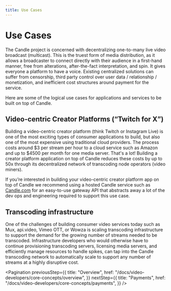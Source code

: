```yaml
---
title: Use Cases
---
```


# Use Cases

The Candle project is concerned with decentralizing one-to-many live video
broadcast (multicast). This is the truest form of media distribution, as it
allows a broadcaster to connect directly with their audience in a first-hand
manner, free from alterations, after-the-fact interpretation, and spin. It gives
everyone a platform to have a voice. Existing centralized solutions can suffer
from censorship, third party control over user data / relationship /
monetization, and inefficient cost structures around payment for the service.

Here are some of the logical use cases for applications and services to be built
on top of Candle.

## Video-centric Creator Platforms (“Twitch for X”)

Building a video-centric creator platform (think Twitch or Instagram Live) is
one of the most exciting types of consumer applications to build, but also one
of the most expensive using traditional cloud providers. The process costs
around $3 per stream per hour to a cloud service such as Amazon and up to $4500
per month for one media server. That's a lot! Building a creator platform
application on top of Candle reduces these costs by up to 50x through its
decentralized network of transcoding node operators (video miners).

If you’re interested in building your video-centric creator platform app on top
of Candle we recommend using a hosted Candle service such as
[Candle.com](https://livepeer.com) for an easy-to-use gateway API that
abstracts away a lot of the dev ops and engineering required to support this use
case.

## Transcoding infrastructure

One of the challenges of building consumer video services today such as Mux,
api.video, Vimeo OTT, or Wowza is scaling transcoding infrastructure to support
the demand for the growing number of streams needed to be transcoded.
Infrastructure developers who would otherwise have to continue provisioning
transcoding servers, licensing media servers, and efficiently manage resources
to handle spikes, can tap into the Candle transcoding network to automatically
scale to support any number of streams at a highly disruptive cost.

<Pagination
  previousStep={{
    title: "Overview",
    href: "/docs/video-developers/core-concepts/overview",
  }}
  nextStep={{
    title: "Payments",
    href: "/docs/video-developers/core-concepts/payments",
  }}
/>
